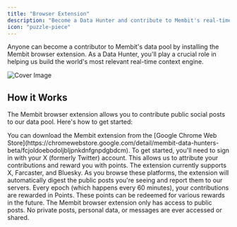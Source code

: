 ```yaml
---
title: "Browser Extension"
description: "Become a Data Hunter and contribute to Membit's real-time context."
icon: "puzzle-piece"
---
```


Anyone can become a contributor to Membit's data pool by installing the Membit browser extension. As a Data Hunter, you'll play a crucial role in helping us build the world's most relevant real-time context engine.

<img src="/images/browser-extension.png" alt="Cover Image" noZoom />

## How it Works

The Membit browser extension allows you to contribute public social posts to our data pool. Here's how to get started:

<Steps>
  <Step title="Install the Extension">
    You can download the Membit extension from the [Google Chrome Web
    Store](https://chromewebstore.google.com/detail/membit-data-hunters-beta/fcjoldoebodoljbljpnkdnfgnpdgbdcm).
  </Step>
  <Step title="Sign in with X">
    To get started, you'll need to sign in with your X (formerly Twitter)
    account. This allows us to attribute your contributions and reward you with
    points.
  </Step>
  <Step title="Browse Social Media">
    The extension currently supports X, Farcaster, and Bluesky. As you browse
    these platforms, the extension will automatically digest the public posts
    you're seeing and report them to our servers.
  </Step>
  <Step title="Earn Rewards">
    Every epoch (which happens every 60 minutes), your contributions are
    rewarded in Points. These points can be redeemed for various rewards in the
    future.
  </Step>
</Steps>

<Note>
  The Membit browser extension only has access to public posts. No private
  posts, personal data, or messages are ever accessed or shared.
</Note>
